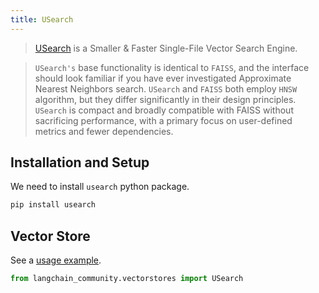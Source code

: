 ```yaml
---
title: USearch
---
```


>[USearch](https://unum-cloud.github.io/usearch/) is a Smaller & Faster Single-File Vector Search Engine.

>`USearch's` base functionality is identical to `FAISS`, and the interface should look
> familiar if you have ever investigated Approximate Nearest Neighbors search.
> `USearch` and `FAISS` both employ `HNSW` algorithm, but they differ significantly
> in their design principles. `USearch` is compact and broadly compatible with FAISS without
> sacrificing performance, with a primary focus on user-defined metrics and fewer dependencies.
>
## Installation and Setup

We need to install `usearch` python package.

```bash
pip install usearch
```

## Vector Store

See a [usage example](/oss/python/integrations/vectorstores/usearch).

```python
from langchain_community.vectorstores import USearch
```
